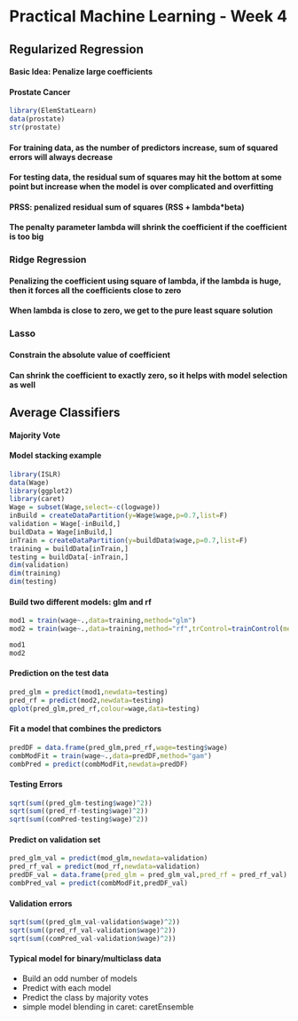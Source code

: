 Practical Machine Learning - Week 4
===================================

## Regularized Regression
#### Basic Idea: Penalize large coefficients
#### Prostate Cancer
```r
library(ElemStatLearn)
data(prostate)
str(prostate)
```

#### For training data, as the number of predictors increase, sum of squared errors will always decrease  
#### For testing data, the residual sum of squares may hit the bottom at some point but increase when the model is over complicated and overfitting  

#### PRSS: penalized residual sum of squares (RSS + lambda*beta)  

#### The penalty parameter lambda will shrink the coefficient if the coefficient is too big  

### Ridge Regression
#### Penalizing the coefficient using square of lambda, if the lambda is huge, then it forces all the coefficients close to zero
#### When lambda is close to zero, we get to the pure least square solution

### Lasso
#### Constrain the absolute value of coefficient
#### Can shrink the coefficient to exactly zero, so it helps with model selection as well


## Average Classifiers
#### Majority Vote
#### Model stacking example
```r
library(ISLR)
data(Wage)
library(ggplot2)
library(caret)
Wage = subset(Wage,select=-c(logwage))
inBuild = createDataPartition(y=Wage$wage,p=0.7,list=F)
validation = Wage[-inBuild,]
buildData = Wage[inBuild,]
inTrain = createDataPartition(y=buildData$wage,p=0.7,list=F)
training = buildData[inTrain,]
testing = buildData[-inTrain,]
dim(validation)
dim(training)
dim(testing)
```

#### Build two different models: glm and rf
```r
mod1 = train(wage~.,data=training,method="glm")
mod2 = train(wage~.,data=training,method="rf",trControl=trainControl(method="cv"),number=5)
```

```r
mod1
mod2
```

#### Prediction on the test data
```r
pred_glm = predict(mod1,newdata=testing)
pred_rf = predict(mod2,newdata=testing)
qplot(pred_glm,pred_rf,colour=wage,data=testing)
```

#### Fit a model that combines the predictors
```r
predDF = data.frame(pred_glm,pred_rf,wage=testing$wage)
combModFit = train(wage~.,data=predDF,method="gam")
combPred = predict(combModFit,newdata=predDF)
```

#### Testing Errors
```r
sqrt(sum((pred_glm-testing$wage)^2))
sqrt(sum((pred_rf-testing$wage)^2))
sqrt(sum((comPred-testing$wage)^2))
```

#### Predict on validation set
```r
pred_glm_val = predict(mod_glm,newdata=validation)
pred_rf_val = predict(mod_rf,newdata=validation)
predDF_val = data.frame(pred_glm = pred_glm_val,pred_rf = pred_rf_val)
combPred_val = predict(combModFit,predDF_val)
```

#### Validation errors
```r
sqrt(sum((pred_glm_val-validation$wage)^2))
sqrt(sum((pred_rf_val-validation$wage)^2))
sqrt(sum((comPred_val-validation$wage)^2))
```

#### Typical model for binary/multiclass data
- Build an odd number of models
- Predict with each model
- Predict the class by majority votes
- simple model blending in caret: caretEnsemble






























